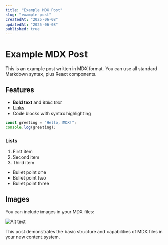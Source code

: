 ```yaml
---
title: "Example MDX Post"
slug: "example-post"
createdAt: "2025-06-08"
updatedAt: "2025-06-08"
published: true
---
```


# Example MDX Post

This is an example post written in MDX format. You can use all standard Markdown syntax, plus React components.

## Features

- **Bold text** and *italic text*
- [Links](https://example.com)
- Code blocks with syntax highlighting

```javascript
const greeting = "Hello, MDX!";
console.log(greeting);
```

### Lists

1. First item
2. Second item
3. Third item

- Bullet point one
- Bullet point two
- Bullet point three

## Images

You can include images in your MDX files:

![Alt text](https://via.placeholder.com/600x300)

This post demonstrates the basic structure and capabilities of MDX files in your new content system.